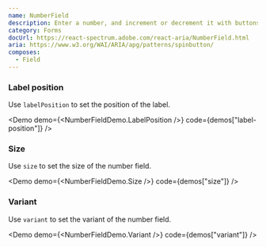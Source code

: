 ```yaml
---
name: NumberField
description: Enter a number, and increment or decrement it with buttons.
category: Forms
docUrl: https://react-spectrum.adobe.com/react-aria/NumberField.html
aria: https://www.w3.org/WAI/ARIA/apg/patterns/spinbutton/
composes:
  - Field
---
```


### Label position

Use `labelPosition` to set the position of the label.

<Demo demo={<NumberFieldDemo.LabelPosition />} code={demos["label-position"]} />

### Size

Use `size` to set the size of the number field.

<Demo demo={<NumberFieldDemo.Size />} code={demos["size"]} />

### Variant

Use `variant` to set the variant of the number field.

<Demo demo={<NumberFieldDemo.Variant />} code={demos["variant"]} />
